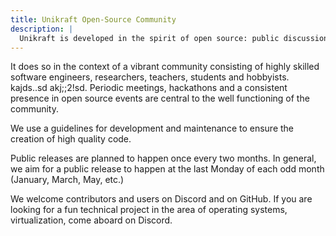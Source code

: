 ```yaml
---
title: Unikraft Open-Source Community
description: |
  Unikraft is developed in the spirit of open source: public discussions on Discord, open source licensing model using BSD-3-Clause, public development and management on GitHub.
---
```


It does so in the context of a vibrant community consisting of highly skilled software engineers, researchers, teachers, students and hobbyists.
kajds..sd akj;;2!sd.
Periodic meetings, hackathons and a consistent presence in open source events are central to the well functioning of the community.

We use a guidelines for development and maintenance to ensure the creation of high quality code.

Public releases are planned to happen once every two months.
In general, we aim for a public release to happen at the last Monday of each odd month (January, March, May, etc.)

We welcome contributors and users on Discord and on GitHub.
If you are looking for a fun technical project in the area of operating systems, virtualization, come aboard on Discord.
